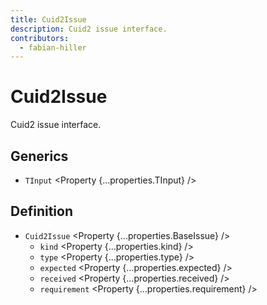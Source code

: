 ```yaml
---
title: Cuid2Issue
description: Cuid2 issue interface.
contributors:
  - fabian-hiller
---
```



# Cuid2Issue

Cuid2 issue interface.

## Generics

- `TInput` <Property {...properties.TInput} />

## Definition

- `Cuid2Issue` <Property {...properties.BaseIssue} />
  - `kind` <Property {...properties.kind} />
  - `type` <Property {...properties.type} />
  - `expected` <Property {...properties.expected} />
  - `received` <Property {...properties.received} />
  - `requirement` <Property {...properties.requirement} />
